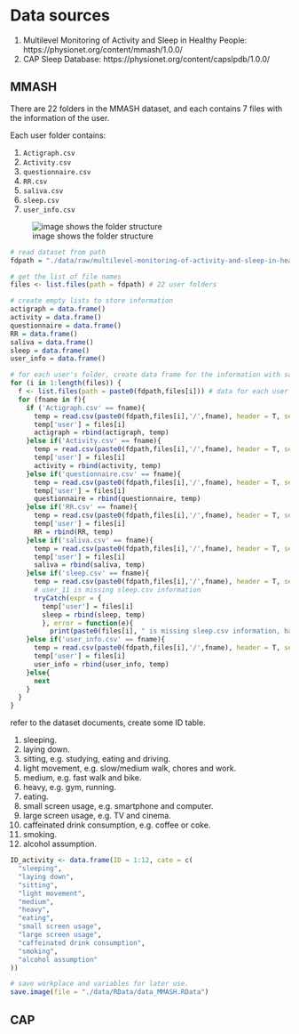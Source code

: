 # Data sources
1. Multilevel Monitoring of Activity and Sleep in Healthy People: https://physionet.org/content/mmash/1.0.0/
2. CAP Sleep Database: https://physionet.org/content/capslpdb/1.0.0/

## MMASH

There are 22 folders in the MMASH dataset, and each contains 7 files with the information of the user.

Each user folder contains:

1. `Actigraph.csv`
2. `Activity.csv`
3. `questionnaire.csv`
4. `RR.csv`
5. `saliva.csv`
6. `sleep.csv`
7. `user_info.csv`

![image shows the folder structure](./img/Structure of MMASH dataset.png)

```r
# read dataset from path
fdpath = "./data/raw/multilevel-monitoring-of-activity-and-sleep-in-healthy-people-1.0.0/DataPaper/" 

# get the list of file names
files <- list.files(path = fdpath) # 22 user folders

# create empty lists to store information
actigraph = data.frame()
activity = data.frame()
questionnaire = data.frame()
RR = data.frame()
saliva = data.frame()
sleep = data.frame()
user_info = data.frame()

# for each user's folder, create data frame for the information with same source and function.
for (i in 1:length(files)) {
  f <- list.files(path = paste0(fdpath,files[i])) # data for each user
  for (fname in f){
    if ('Actigraph.csv' == fname){
      temp = read.csv(paste0(fdpath,files[i],'/',fname), header = T, sep = ",")
      temp['user'] = files[i]
      actigraph = rbind(actigraph, temp)
    }else if('Activity.csv' == fname){
      temp = read.csv(paste0(fdpath,files[i],'/',fname), header = T, sep = ",")
      temp['user'] = files[i]
      activity = rbind(activity, temp)
    }else if('questionnaire.csv' == fname){
      temp = read.csv(paste0(fdpath,files[i],'/',fname), header = T, sep = ",")
      temp['user'] = files[i]
      questionnaire = rbind(questionnaire, temp)
    }else if('RR.csv' == fname){
      temp = read.csv(paste0(fdpath,files[i],'/',fname), header = T, sep = ",")
      temp['user'] = files[i]
      RR = rbind(RR, temp)
    }else if('saliva.csv' == fname){
      temp = read.csv(paste0(fdpath,files[i],'/',fname), header = T, sep = ",")
      temp['user'] = files[i]
      saliva = rbind(saliva, temp)
    }else if('sleep.csv' == fname){
      temp = read.csv(paste0(fdpath,files[i],'/',fname), header = T, sep = ",")
      # user_11 is missing sleep.csv information
      tryCatch(expr = {
        temp['user'] = files[i]
        sleep = rbind(sleep, temp)
        }, error = function(e){
          print(paste0(files[i], " is missing sleep.csv information, having error", e))})
    }else if('user_info.csv' == fname){
      temp = read.csv(paste0(fdpath,files[i],'/',fname), header = T, sep = ",")
      temp['user'] = files[i]
      user_info = rbind(user_info, temp)
    }else{
      next
    }
  }
}

```


refer to the dataset documents, create some ID table.

1. sleeping.
2. laying down.
3. sitting, e.g. studying, eating and driving.
4. light movement, e.g. slow/medium walk, chores and work.
5. medium, e.g. fast walk and bike.
6. heavy, e.g. gym, running.
7. eating.
8. small screen usage, e.g. smartphone and computer.
9. large screen usage, e.g. TV and cinema.
10. caffeinated drink consumption, e.g. coffee or coke.
11. smoking.
12. alcohol assumption. 

```r
ID_activity <- data.frame(ID = 1:12, cate = c(
  "sleeping",
  "laying down",
  "sitting",
  "light movement",
  "medium",
  "heavy",
  "eating",
  "small screen usage", 
  "large screen usage", 
  "caffeinated drink consumption",
  "smoking",
  "alcohol assumption" 
))

```

```r
# save workplace and variables for later use.
save.image(file = "./data/RData/data_MMASH.RData")
```
## CAP

```r

```


